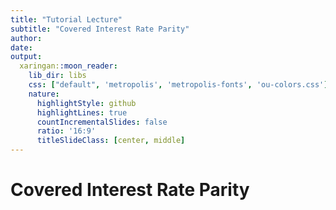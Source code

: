 ```yaml
---
title: "Tutorial Lecture"
subtitle: "Covered Interest Rate Parity"  
author:
date: 
output:
  xaringan::moon_reader:
    lib_dir: libs
    css: ["default", 'metropolis', 'metropolis-fonts', 'ou-colors.css']
    nature:
      highlightStyle: github
      highlightLines: true
      countIncrementalSlides: false
      ratio: '16:9'
      titleSlideClass: [center, middle]
---
```

# Covered Interest Rate Parity

